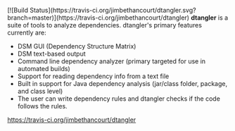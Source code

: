 [![Build Status](https://travis-ci.org/jimbethancourt/dtangler.svg?branch=master)](https://travis-ci.org/jimbethancourt/dtangler)
'''dtangler''' is a suite of tools to analyze dependencies.
dtangler's primary features currently are:
* DSM GUI (Dependency Structure Matrix)
* DSM text-based output
* Command line dependency analyzer (primary targeted for use in automated builds)
* Support for reading dependency info from a text file
* Built in support for Java dependency analysis (jar/class folder, package, and class level)
* The user can write dependency rules and dtangler checks if the code follows the rules.
https://travis-ci.org/jimbethancourt/dtangler

